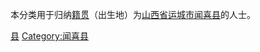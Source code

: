 {{Catnav|頁面分類|各種主題的頁面分類|依中国各省来作的分类|各地中国人|山西人|运城人}}
{{Catnav|頁面分類|人物|各國人物|中国人|各地中国人|山西人|运城人}}

本分类用于归纳[[籍贯|籍贯]]（出生地）为[[山西省|山西省]][[运城市|运城市]][[闻喜县|闻喜县]]的人士。

[[Category:运城人|县]]
[[Category:闻喜县|Category:闻喜县]]